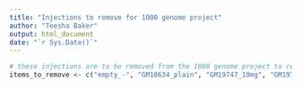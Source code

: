 ---
title: "Injections to remove for 1000 genome project"
author: "Teesha Baker"
output: html_document
date: "`r Sys.Date()`"
---

```{r items_to_remove, echo=FALSE, message=FALSE, warning=FALSE}
# these injections are to be removed from the 1000 genome project to replicate the results in the thesis
items_to_remove <- c("empty_-", "GM18634_plain", "GM19747_10mg", "GM19747_plain", "GM19834_plain", "GM19834_10mg", "GM19922_plain", "HG00264_10mg", "HG02262_plain", "HG02339_plain",  "HG02420_plain", "HG03485_plain","HG03485_10mg", "HG04100_plain","GM20504_plain")
```